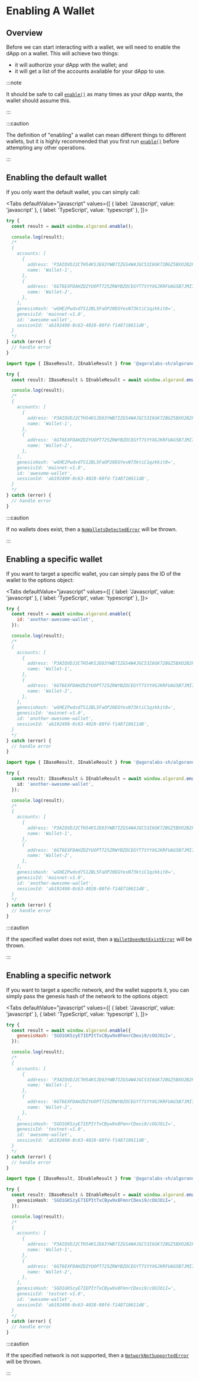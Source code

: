 
# Enabling A Wallet

<TOCInline
  maxHeadingLevel={4}
  toc={toc}
/>

## Overview

Before we can start interacting with a wallet, we will need to enable the dApp on a wallet. This will achieve two things:

* it will authorize your dApp with the wallet; and
* it will get a list of the accounts available for your dApp to use.

:::note

It should be safe to call [`enable()`](../../api-reference/algorand-provider#enableoptions) as many times as your dApp wants, the wallet should assume this.

:::

:::caution

The definition of "enabling" a wallet can mean different things to different wallets, but it is highly recommended that you first run [`enable()`](../../api-reference/algorand-provider#enableoptions) before attempting any other operations.

:::

## Enabling the default wallet

If you only want the default wallet, you can simply call:

<Tabs
  defaultValue="javascript"
  values={[
    { label: 'Javascript', value: 'javascript' },
    { label: 'TypeScript', value: 'typescript' },
  ]}>
  <TabItem value="javascript">

```js
try {
  const result = await window.algorand.enable();

  console.log(result);
  /*
  {
    accounts: [
      {
        address: 'P3AIQVDJ2CTH54KSJE63YWB7IZGS4W4JGC53I6GK72BGZ5BXO2B2PS4M4U',
        name: 'Wallet-1',
      },
      {
        address: '6GT6EXFDAHZDZYUOPT725ZRWYBZDCEGYT7SYYXGJKRFUAG5B7JMI7DQRNQ',
        name: 'Wallet-2',
      },
    ],
    genesisHash: 'wGHE2Pwdvd7S12BL5FaOP20EGYesN73ktiC1qzkkit8=',
    genesisId: 'mainnet-v1.0',
    id: 'awesome-wallet',
    sessionId: 'ab192498-0c63-4028-80fd-f148710611d8',
  }
  */
} catch (error) {
  // handle error
}
```

  </TabItem>
  <TabItem value="typescript">

```typescript
import type { IBaseResult, IEnableResult } from '@agoralabs-sh/algorand-provider';

try {
  const result: IBaseResult & IEnableResult = await window.algorand.enable();

  console.log(result);
  /*
  {
    accounts: [
      {
        address: 'P3AIQVDJ2CTH54KSJE63YWB7IZGS4W4JGC53I6GK72BGZ5BXO2B2PS4M4U',
        name: 'Wallet-1',
      },
      {
        address: '6GT6EXFDAHZDZYUOPT725ZRWYBZDCEGYT7SYYXGJKRFUAG5B7JMI7DQRNQ',
        name: 'Wallet-2',
      },
    ],
    genesisHash: 'wGHE2Pwdvd7S12BL5FaOP20EGYesN73ktiC1qzkkit8=',
    genesisId: 'mainnet-v1.0',
    id: 'awesome-wallet',
    sessionId: 'ab192498-0c63-4028-80fd-f148710611d8',
  }
  */
} catch (error) {
  // handle error
}
```

  </TabItem>
</Tabs>

:::caution

If no wallets does exist, then a [`NoWalletsDetectedError`](../../api-reference/errors#nowalletsdetectederror) will be thrown.

:::

## Enabling a specific wallet

If you want to target a specific wallet, you can simply pass the ID of the wallet to the options object:

<Tabs
  defaultValue="javascript"
  values={[
    { label: 'Javascript', value: 'javascript' },
    { label: 'TypeScript', value: 'typescript' },
  ]}>
  <TabItem value="javascript">

```js
try {
  const result = await window.algorand.enable({
    id: 'another-awesome-wallet',
  });

  console.log(result);
  /*
  {
    accounts: [
      {
        address: 'P3AIQVDJ2CTH54KSJE63YWB7IZGS4W4JGC53I6GK72BGZ5BXO2B2PS4M4U',
        name: 'Wallet-1',
      },
      {
        address: '6GT6EXFDAHZDZYUOPT725ZRWYBZDCEGYT7SYYXGJKRFUAG5B7JMI7DQRNQ',
        name: 'Wallet-2',
      },
    ],
    genesisHash: 'wGHE2Pwdvd7S12BL5FaOP20EGYesN73ktiC1qzkkit8=',
    genesisId: 'mainnet-v1.0',
    id: 'another-awesome-wallet',
    sessionId: 'ab192498-0c63-4028-80fd-f148710611d8',
  }
  */
} catch (error) {
  // handle error
}
```

  </TabItem>
  <TabItem value="typescript">

```typescript
import type { IBaseResult, IEnableResult } from '@agoralabs-sh/algorand-provider';

try {
  const result: IBaseResult & IEnableResult = await window.algorand.enable({
    id: 'another-awesome-wallet',
  });

  console.log(result);
  /*
  {
    accounts: [
      {
        address: 'P3AIQVDJ2CTH54KSJE63YWB7IZGS4W4JGC53I6GK72BGZ5BXO2B2PS4M4U',
        name: 'Wallet-1',
      },
      {
        address: '6GT6EXFDAHZDZYUOPT725ZRWYBZDCEGYT7SYYXGJKRFUAG5B7JMI7DQRNQ',
        name: 'Wallet-2',
      },
    ],
    genesisHash: 'wGHE2Pwdvd7S12BL5FaOP20EGYesN73ktiC1qzkkit8=',
    genesisId: 'mainnet-v1.0',
    id: 'another-awesome-wallet',
    sessionId: 'ab192498-0c63-4028-80fd-f148710611d8',
  }
  */
} catch (error) {
  // handle error
}
```

  </TabItem>
</Tabs>

:::caution

If the specified wallet does not exist, then a [`WalletDoesNotExistError`](../../api-reference/errors#walletdoesnotexisterror) will be thrown.

:::

## Enabling a specific network

If you want to target a specific network, and the wallet supports it, you can simply pass the genesis hash of the network to the options object:

<Tabs
  defaultValue="javascript"
  values={[
    { label: 'Javascript', value: 'javascript' },
    { label: 'TypeScript', value: 'typescript' },
  ]}>
  <TabItem value="javascript">

```js
try {
  const result = await window.algorand.enable({
    genesisHash: 'SGO1GKSzyE7IEPItTxCByw9x8FmnrCDexi9/cOUJOiI=',
  });

  console.log(result);
  /*
  {
    accounts: [
      {
        address: 'P3AIQVDJ2CTH54KSJE63YWB7IZGS4W4JGC53I6GK72BGZ5BXO2B2PS4M4U',
        name: 'Wallet-1',
      },
      {
        address: '6GT6EXFDAHZDZYUOPT725ZRWYBZDCEGYT7SYYXGJKRFUAG5B7JMI7DQRNQ',
        name: 'Wallet-2',
      },
    ],
    genesisHash: 'SGO1GKSzyE7IEPItTxCByw9x8FmnrCDexi9/cOUJOiI=',
    genesisId: 'testnet-v1.0',
    id: 'awesome-wallet',
    sessionId: 'ab192498-0c63-4028-80fd-f148710611d8',
  }
  */
} catch (error) {
  // handle error
}
```

  </TabItem>
  <TabItem value="typescript">

```typescript
import type { IBaseResult, IEnableResult } from '@agoralabs-sh/algorand-provider';

try {
  const result: IBaseResult & IEnableResult = await window.algorand.enable({
    genesisHash: 'SGO1GKSzyE7IEPItTxCByw9x8FmnrCDexi9/cOUJOiI=',
  });

  console.log(result);
  /*
  {
    accounts: [
      {
        address: 'P3AIQVDJ2CTH54KSJE63YWB7IZGS4W4JGC53I6GK72BGZ5BXO2B2PS4M4U',
        name: 'Wallet-1',
      },
      {
        address: '6GT6EXFDAHZDZYUOPT725ZRWYBZDCEGYT7SYYXGJKRFUAG5B7JMI7DQRNQ',
        name: 'Wallet-2',
      },
    ],
    genesisHash: 'SGO1GKSzyE7IEPItTxCByw9x8FmnrCDexi9/cOUJOiI=',
    genesisId: 'testnet-v1.0',
    id: 'awesome-wallet',
    sessionId: 'ab192498-0c63-4028-80fd-f148710611d8',
  }
  */
} catch (error) {
  // handle error
}
```

  </TabItem>
</Tabs>

:::caution

If the specified network is not supported, then a [`NetworkNotSupportedError`](../../api-reference/errors#networknotsupportederror) will be thrown.

:::
